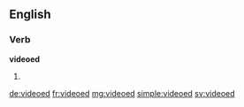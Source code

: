 ==English==

===Verb===
'''videoed'''

# {{past of|video}}

[[de:videoed]]
[[fr:videoed]]
[[mg:videoed]]
[[simple:videoed]]
[[sv:videoed]]
